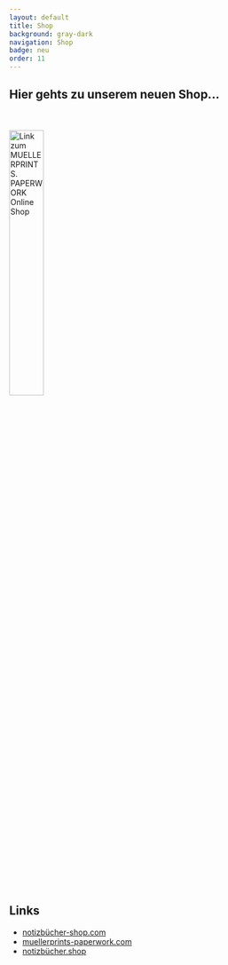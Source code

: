 ```yaml
---
layout: default
title: Shop
background: gray-dark
navigation: Shop
badge: neu
order: 11
---
```

<div className="flowing-text">
	<h2>Hier gehts zu unserem neuen Shop...</h2>
	<br /><br />
	<div className={"text-center"}>
		<a href="//www.notizbücher-shop.com">
		<img src="/images/paperwork.svg"
			 style="width: 35%; height: auto; vertical-align: 0px"
			 alt="Link zum MUELLERPRINTS. PAPERWORK Online Shop" /></a>
	</div>
	<h2>Links</h2>
	<ul>
		<li><a href="//www.notizbücher-shop.com">notizbücher-shop.com</a></li>
		<li><a href="//www.muellerprints-paperwork.com">muellerprints-paperwork.com</a></li>
		<li><a href="//www.notizbücher.shop">notizbücher.shop</a></li>
	</ul>
</div>
